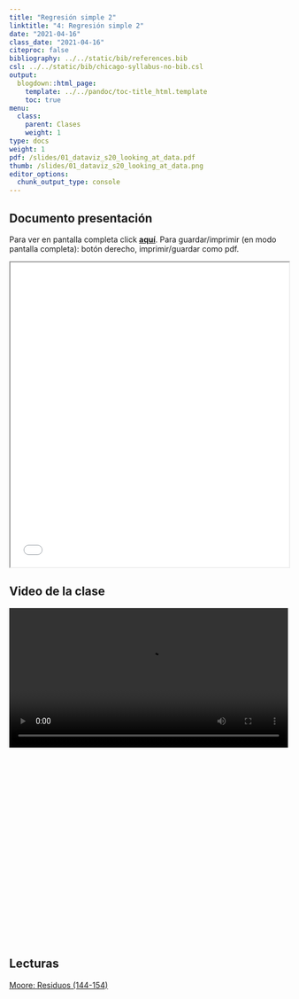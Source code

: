 ```yaml
---
title: "Regresión simple 2"
linktitle: "4: Regresión simple 2"
date: "2021-04-16"
class_date: "2021-04-16"
citeproc: false
bibliography: ../../static/bib/references.bib
csl: ../../static/bib/chicago-syllabus-no-bib.csl
output:
  blogdown::html_page:
    template: ../../pandoc/toc-title_html.template
    toc: true
menu:
  class:
    parent: Clases
    weight: 1
type: docs
weight: 1
pdf: /slides/01_dataviz_s20_looking_at_data.pdf
thumb: /slides/01_dataviz_s20_looking_at_data.png
editor_options:
  chunk_output_type: console
---
```


## Documento presentación

<span class="sidenote">Para ver en pantalla completa click [**aquí**](/slides/04-regsimple2/04_regsimple2.html). Para guardar/imprimir (en modo pantalla completa): botón derecho, imprimir/guardar como pdf. </span>

<iframe src=/slides/04-regsimple2/04_regsimple2.html height="550" width=100% allowfullscreen="true">
</iframe>

## Video de la clase 

<div style="width: 1  00%; height: 600px; overflow: hidden;">
<video  style="width: 100%;" controls>
<source src="https://www.dropbox.com/s/jdbr8fttc72pnfs/04-regsim2.webm?raw=1" type="video/mp4">
</video>
</div>

## Lecturas

[Moore: Residuos (144-154)](/docs/lecturas/moore_residuos.pdf)
